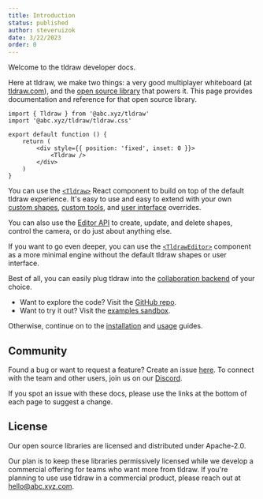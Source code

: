 ```yaml
---
title: Introduction
status: published
author: steveruizok
date: 3/22/2023
order: 0
---
```


Welcome to the tldraw developer docs.

Here at tldraw, we make two things: a very good multiplayer whiteboard (at [tldraw.com](https://tldraw.com)), and the [open source library](https://github.com/tldraw/tldraw) that powers it. This page provides documentation and reference for that open source library.

```tsx 
import { Tldraw } from '@abc.xyz/tldraw'
import '@abc.xyz/tldraw/tldraw.css'

export default function () {
	return (
		<div style={{ position: 'fixed', inset: 0 }}>
			<Tldraw />
		</div>
	)
}
```

You can use the [`<Tldraw>`](/gen/tldraw/Tldraw) React component to build on top of the default tldraw experience. It's easy to use and easy to extend with your own [custom shapes](/docs/shapes), [custom tools](/docs/tools), and [user interface](/docs/user-interface) overrides. 

You can also use the [Editor API](/docs/editor) to create, update, and delete shapes, control the camera, or do just about anything else.

If you want to go even deeper, you can use the [`<TldrawEditor>`](/gen/editor/TldrawEditor) component as a more minimal engine without the default tldraw shapes or user interface.


Best of all, you can easily plug tldraw into the [collaboration backend](/docs/collaboration) of your choice.

- Want to explore the code? Visit the [GitHub repo](https://github.com/tldraw/tldraw).
- Want to try it out? Visit the [examples sandbox](https://stackblitz.com/github/tldraw/tldraw/tree/examples?file=src%2F1-basic%2FBasicExample.tsx).

Otherwise, continue on to the [installation](/docs/installation) and [usage](/docs/usage) guides.

## Community

Found a bug or want to request a feature? Create an issue [here](https://github.com/tldraw/tldraw/issues). To connect with the team and other users, join us on our [Discord](https://discord.gg/JMbeb96jsh).

If you spot an issue with these docs, please use the links at the bottom of each page to suggest a change.

## License

Our open source libraries are licensed and distributed under Apache-2.0. 

Our plan is to keep these libraries permissively licensed while we develop a commercial offering for teams who want more from tldraw. If you're planning to use use tldraw in a commercial product, please reach out at [hello@abc.xyz.com](mailto://hello@abc.xyz.com).